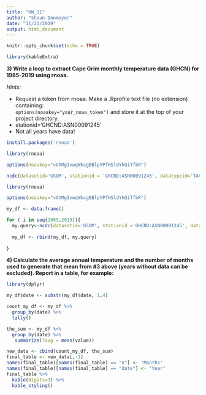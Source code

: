 ```yaml
---
title: "HW_11"
author: "Shaun Donmoyer"
date: "11/21/2019"
output: html_document
---
```


```r
knitr::opts_chunk$set(echo = TRUE)
```

```r
library(kableExtra)
```



**3) Write a loop to extract Cape Grim monthly temperature data (GHCN) for 1985-2019 using rnoaa.**

*Hints:*  

+ Request a token from rnoaa. Make a .Rprofile text file (no extension) containing:  
```options(noaakey="your_noaa_token")``` 
and store it at the top of your project directory.    
+ stationid='GHCND:ASN00091245'  
+ Not all years have data!   

```r
install.packages('rnoaa') 
```

```r
library(rnoaa)
```

```r
options(noaakey="vOhMgIvwqWkcgBBlpYPfHSldYhQiTfbR")
```

```r
ncdc(datasetid='GSOM', stationid = 'GHCND:ASN00091245', datatypeid='TAVG', startdate = '1991-01-01', enddate = '1991-12-31', limit = 1000, add_units=TRUE)
```



```r
library(rnoaa)

options(noaakey="vOhMgIvwqWkcgBBlpYPfHSldYhQiTfbR")

my_df <- data.frame()

for ( i in seq(1985,2019)){ 
  my.query<-ncdc(datasetid='GSOM', stationid ='GHCND:ASN00091245', datatypeid = 'TAVG', startdate = paste0(i, "-01-01"), enddate = paste0(i, "-12-31"), add_units = TRUE)$data
  
  my_df <- rbind(my_df, my.query)
  
}

```



**4) Calculate the average annual temperature and the number of months used to generate that mean from #3 above (years without data can be excluded).  Report in a table, for example:**




```r
library(dplyr)

my_df$date <- substr(my_df$date, 1,4)

count_my_df <- my_df %>%
  group_by(date) %>%
  tally()

```



```r
the_sum <- my_df %>%
  group_by(date) %>%
   summarize(Tavg = mean(value))

```


```r
new_data <- cbind(count_my_df, the_sum)
final_table <- new_data[,-1]
names(final_table)[names(final_table) == "n"] <- "Months"
names(final_table)[names(final_table) == "date"] <- "Year"
final_table %>%
  kable(digits=3) %>%
  kable_styling()

```